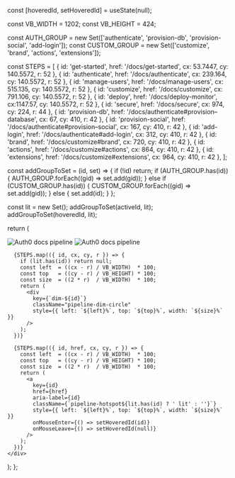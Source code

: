 

  const [hoveredId, setHoveredId] = useState(null);

  const VB_WIDTH  = 1202;
  const VB_HEIGHT = 424;

  const AUTH_GROUP   = new Set(['authenticate', 'provision-db', 'provision-social', 'add-login']);
  const CUSTOM_GROUP = new Set(['customize', 'brand', 'actions', 'extensions']);

  const STEPS = [
    { id: 'get-started',      href: '/docs/get-started',                         cx:  53.7447, cy: 140.5572, r: 52 },
    { id: 'authenticate',     href: '/docs/authenticate',                        cx: 239.164,  cy: 140.5572, r: 52 },
    { id: 'manage-users',     href: '/docs/manage-users',                        cx: 515.135,  cy: 140.5572, r: 52 },
    { id: 'customize',        href: '/docs/customize',                           cx: 791.106,  cy: 140.5572, r: 52 },
    { id: 'deploy',           href: '/docs/deploy-monitor',                      cx:1147.57,   cy: 140.5572, r: 52 },
    { id: 'secure',           href: '/docs/secure',                              cx: 974,      cy: 224,      r: 44 },
    { id: 'provision-db',     href: '/docs/authenticate#provision–database',     cx:  67,      cy: 410,      r: 42 },
    { id: 'provision-social', href: '/docs/authenticate#provision–social',       cx: 167,      cy: 410,      r: 42 },
    { id: 'add-login',        href: '/docs/authenticate#add-login',              cx: 312,      cy: 410,      r: 42 },
    { id: 'brand',            href: '/docs/customize#brand',                     cx: 720,      cy: 410,      r: 42 },
    { id: 'actions',          href: '/docs/customize#actions',                   cx: 864,      cy: 410,      r: 42 },
    { id: 'extensions',       href: '/docs/customize#extensions',                cx: 964,      cy: 410,      r: 42 },
  ];

  const addGroupToSet = (id, set) => {
    if (!id) return;
    if (AUTH_GROUP.has(id)) {
      AUTH_GROUP.forEach((gid) => set.add(gid));
    } else if (CUSTOM_GROUP.has(id)) {
      CUSTOM_GROUP.forEach((gid) => set.add(gid));
    } else {
      set.add(id);
    }
  };

  const lit = new Set();
  addGroupToSet(activeId, lit);
  addGroupToSet(hoveredId, lit);

  return (
    <div className="pipeline-wrapper">
      <img
        src="/docs/images/site-graph.svg"
        alt="Auth0 docs pipeline"
        className="pipeline-img block dark:hidden"
        noZoom
      />
      <img
        src="/docs/images/site-graph-dark.svg"
        alt="Auth0 docs pipeline"
        className="pipeline-img hidden dark:block"
        noZoom
      />

      {STEPS.map(({ id, cx, cy, r }) => {
        if (lit.has(id)) return null;
        const left  = ((cx - r) / VB_WIDTH)  * 100;
        const top   = ((cy - r) / VB_HEIGHT) * 100;
        const size  = ((2 * r)  / VB_WIDTH)  * 100;
        return (
          <div
            key={`dim-${id}`}
            className="pipeline-dim-circle"
            style={{ left: `${left}%`, top: `${top}%`, width: `${size}%` }}
          />
        );
      })}

      {STEPS.map(({ id, href, cx, cy, r }) => {
        const left  = ((cx - r) / VB_WIDTH)  * 100;
        const top   = ((cy - r) / VB_HEIGHT) * 100;
        const size  = ((2 * r)  / VB_WIDTH)  * 100;
        return (
          <a
            key={id}
            href={href}
            aria-label={id}
            className={`pipeline-hotspot${lit.has(id) ? ' lit' : ''}`}
            style={{ left: `${left}%`, top: `${top}%`, width: `${size}%` }}
            onMouseEnter={() => setHoveredId(id)}
            onMouseLeave={() => setHoveredId(null)}
          />
        );
      })}
    </div>
  );
};
